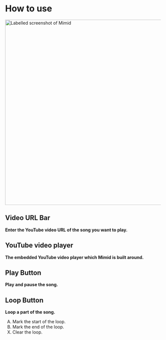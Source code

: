 
# How to use

<!--- admonition for home screen shortcut --->

<!--- Maybe list of steps to use? --->

<img src={MimidLabelled} width="600px" alt="Labelled screenshot of Mimid" />

## Video URL Bar

**Enter the YouTube video URL of the song you want to play.**

## YouTube video player

**The embedded YouTube video player which Mimid is built around.**

## Play Button

**Play and pause the song.**

## Loop Button

**Loop a part of the song.**

<ol type="A">
  <li value="1">Mark the start of the loop.</li>
  <li value="2">Mark the end of the loop.</li>
  <li value="24">Clear the loop.</li>
</ol>
